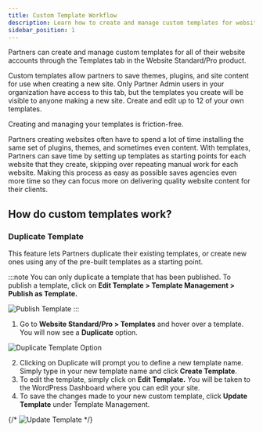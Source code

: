 ```yaml
---
title: Custom Template Workflow
description: Learn how to create and manage custom templates for website accounts through the Templates tab in Website Standard/Pro.
sidebar_position: 1
---
```


Partners can create and manage custom templates for all of their website accounts through the Templates tab in the Website Standard/Pro product.

Custom templates allow partners to save themes, plugins, and site content for use when creating a new site. Only Partner Admin users in your organization have access to this tab, but the templates you create will be visible to anyone making a new site. Create and edit up to 12 of your own templates.

Creating and managing your templates is friction-free.

Partners creating websites often have to spend a lot of time installing the same set of plugins, themes, and sometimes even content. With templates, Partners can save time by setting up templates as starting points for each website that they create, skipping over repeating manual work for each website. Making this process as easy as possible saves agencies even more time so they can focus more on delivering quality website content for their clients.

## How do custom templates work?

### Duplicate Template

This feature lets Partners duplicate their existing templates, or create new ones using any of the pre-built templates as a starting point.

:::note
You can only duplicate a template that has been published. To publish a template, click on **Edit Template > Template Management > Publish as Template.**

![Publish Template](./img/vendasta-products/website/templates/custom-template-workflow-1.png)
:::

1. Go to **Website Standard/Pro > Templates** and hover over a template. You will now see a **Duplicate** option. 

![Duplicate Template Option](./img/vendasta-products/website/templates/custom-template-workflow-2.png)

2. Clicking on Duplicate will prompt you to define a new template name. Simply type in your new template name and click **Create Template**.
3. To edit the template, simply click on **Edit Template.** You will be taken to the WordPress Dashboard where you can edit your site.
4. To save the changes made to your new custom template, click **Update Template** under Template Management.

{/* ![Update Template](./img/vendasta-products/website/templates/custom-template-workflow-3.png) */}